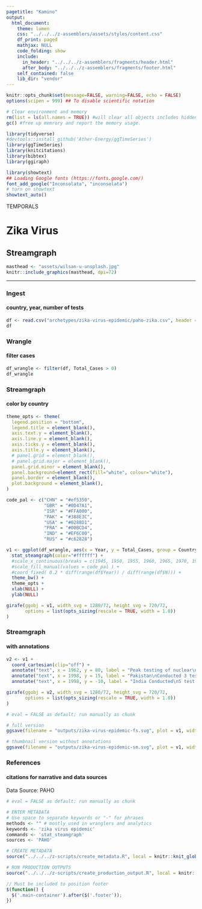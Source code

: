 ```yaml
---
pagetitle: "Kamino"
output: 
  html_document:
    theme: lumen
    css: "../../../z-assemblers/assets/styles/content.css"
    df_print: paged
    mathjax: NULL
    code_folding: show
    include:
      in_header: "../../../z-assemblers/fragments/header.html"
      after_body: "../../../z-assemblers/fragments/footer.html"
    self_contained: false
    lib_dir: "vendor"
---
```


```r

knitr::opts_chunk$set(message=FALSE, warning=FALSE, echo = FALSE)
options(scipen = 999) ## To disable scientific notation

# Clear environment and memory
rm(list = ls(all.names = TRUE)) #will clear all objects includes hidden objects.
gc() #free up memrory and report the memory usage.

library(tidyverse)
#devtools::install_github('Ather-Energy/ggTimeSeries')
library(ggTimeSeries)
library(knitcitations)
library(bibtex)
library(ggiraph)

library(showtext)
## Loading Google fonts (https://fonts.google.com/)
font_add_google("Inconsolata", "inconsolata")
# turn on showtext
showtext_auto()

```

<div class="activity">
TEMPORALS
</div>

# Zika Virus
## Streamgraph

```r

masthead <- "assets/wilsan-u-unsplash.jpg"
knitr::include_graphics(masthead, dpi=72)

```

***

### Ingest
#### country, year, number of tests


```r

df <- read.csv("archetypes/zika-virus-epidemic/paho-zika.csv", header = TRUE, stringsAsFactors = FALSE)
df

```

### Wrangle
#### filter cases


```r

df_wrangle <- filter(df, Total_Cases > 0)
df_wrangle

```

### Streamgraph
#### color by country


```r

theme_opts <- theme(
  legend.position = "bottom",
  legend.title = element_blank(),
  axis.text.y = element_blank(),
  axis.line.y = element_blank(),
  axis.ticks.y = element_blank(),
  axis.title.y = element_blank(),
  # panel.grid = element_blank(),
  # panel.grid.major = element_blank(),
  panel.grid.minor = element_blank(),
  panel.background=element_rect(fill="white", colour="white"),
  panel.border = element_blank(),
  plot.background = element_blank(),
)

code_pal <- c("CHN" = "#ef5350", 
              "GBR" = "#0D47A1",
              "ISR" = "#FFA000",
              "PAK" = "#388E3C",
              "USA" = "#0288D1",
              "FRA" = "#00BCD4",
              "IND" = "#EF6C00",
              "RUS" = "#c62828")

v1 <- ggplot(df_wrangle, aes(x = Year, y = Total_Cases, group = Country_or_Subregion, fill = Country_or_Subregion)) +
  stat_steamgraph(color="#ffffff") +
  #scale_x_continuous(breaks = c(1945, 1950, 1955, 1960, 1965, 1970, 1975, 1980, 1985, 1990, 1995, 2000)) +
  #scale_fill_manual(values = code_pal ) +
  #coord_fixed( 0.2 * diff(range(df$Year)) / diff(range(df$N))) +
  theme_bw() +
  theme_opts +
  xlab(NULL) +
  ylab(NULL)

girafe(ggobj = v1, width_svg = 1280/72, height_svg = 720/72,
       options = list(opts_sizing(rescale = TRUE, width = 1.0))
)

```

### Streamgraph
#### with annotations

```r

v2 <- v1 + 
  coord_cartesian(clip="off") +
  annotate("text", x = 1962, y = 80, label = "Peak testing of nuclear\nweapons in 1962", hjust = "center", size = 3, fontface = 2) +
  annotate("text", x = 1998, y = 15, label = "Pakistan\nConducted 3 test in\n1998", hjust = "center", size = 3, fontface = 2) +
  annotate("text", x = 1998, y = -10, label = "India Conducted\n5 test in 1998", hjust = "center", size = 3, fontface = 2)

girafe(ggobj = v2, width_svg = 1280/72, height_svg = 720/72,
       options = list(opts_sizing(rescale = TRUE, width = 1.0))
)

```



```r

# eval = FALSE as default; run manually as chunk

# full version
ggsave(filename = "outputs/zika-virus-epidemic-fs.svg", plot = v1, width=1280/72, height=720/72)

# thumbnail version without annotations
ggsave(filename = "outputs/zika-virus-epidemic-sm.svg", plot = v1, width=4, height=2.25)

```


### References
#### citations for narrative and data sources

Data Source:  PAHO


```r

# eval = FALSE as default; run manually as chunk

# ENTER METADATA
# Use space to separate keywords or "-" for phrases
methods <- "" # mostly used in wranglers and analytics
keywords <- 'zika virus epidemic'
commands <- 'stat_steamgraph'
sources <- 'PAHO'

# CREATE METADATA
source("../../../z-scripts/create_metadata.R", local = knitr::knit_global())

# RUN PRODUCTION OUTPUTS
source("../../../z-scripts/create_production_output.R", local = knitr::knit_global())


```


```js

// Must be included to position footer
$(function() {
  $('.main-container').after($('.footer'));
})

```


